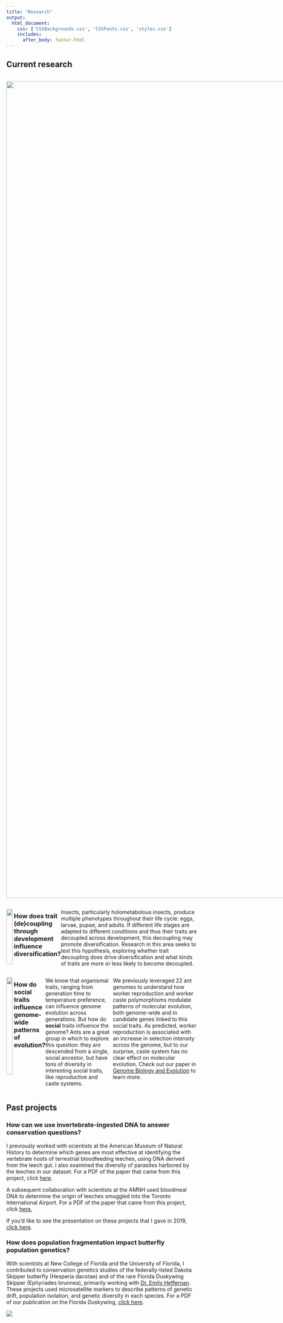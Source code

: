```yaml
--- 
title: "Research"
output: 
  html_document:
    css: ['CSSBackgrounds.css', 'CSSFonts.css', 'styles.css']
    includes:
      after_body: footer.html
---
```


<!-- This hides the title "Research" from this page, since I wanted to have a display title that is different from the page title.  -->

<style type="text/css">

.author,.title{
    display: none;
}

</style>

## Current research

:::: {style="display: flex;"}

::: {}

<img src="./cephalotesQueenPadded.gif" width="2160px"/>

:::

::: {}

### How can one genome produce multiple, highly divergent phenotypes?
In some ant species, multiple distinct adult morphologies can develop from a single genotype via developmental plasticity, resulting in multiple, distinctive worker morphs. You can see this in the video to the left: the large-gastered queen and much smaller worker ants are genetically identical. My research leverages comparative genomics and developmental transcriptomics in the ant genus *Cephalotes* to better understand the genetic mechanisms which may produce ant castes. 

:::

::::



:::: {style="display: flex;"}

::: {}

![](Lifecycle.png){ width=90% }


:::

::: {}

### How does trait (de)coupling through development influence diversification?
Insects, particularly holometabolous insects, produce multiple phenotypes throughout their life cycle: eggs, larvae, pupae, and adults. If different life stages are adapted to different conditions and thus their traits are decoupled across development, this decoupling may promote diversification. Research in this area seeks to test this hypothesis, exploring whether trait decoupling does drive diversification and what kinds of traits are more or less likely to become decoupled. 
:::

::::

:::: {style="display: flex;"}

::: {}

![](Social.png){ width=90% }

:::

::: {}

### How do social traits influence genome-wide patterns of evolution?
We know that organismal traits, ranging from generation time to temperature preference, can influence genome evolution across generations. But how do **social** traits influence the genome? Ants are a great group in which to explore this question: they are descended from a single, social ancestor, but have tons of diversity in interesting social traits, like reproductive and caste systems. 

We previously leveraged 22 ant genomes to understand how worker reproduction and worker caste polymorphisms modulate patterns of molecular evolution, both genome-wide and in candidate genes linked to this social traits. As predicted, worker reproduction is associated with an increase in selection intensity across the genome, but to our surprise, caste system has no clear effect on molecular evolution. Check out our paper in [Genome Biology and Evolution](https://academic.oup.com/gbe/advance-article/doi/10.1093/gbe/evad095/7181139) to learn more.  

:::

::::


































<!-- This adds the floating gif of a Cephalotes colony to the right of the text.  -->

<!-- <script>
   $(document).ready(function() {
     $head = $('#header');
     $head.prepend('<img src=\"tallCephalotesCropped.gif\" style=\"float: right;padding: 50px 0px 0px 30px;width: 215px;\"/>')
   });
</script>
-->


## Past projects

### How can we use invertebrate-ingested DNA to answer conservation questions?
I previously worked with scientists at the American Museum of Natural History to determine which genes are most effective at identifying the vertebrate hosts of terrestrial bloodfeeding leeches, using DNA derived from the leech gut. I also examined the diversity of parasites harbored by the leeches in our dataset. For a PDF of the paper that came from this project, click [here](Siddall2019_IdeatingIDNA.pdf). 

A subsequent collaboration with scientists at the AMNH used bloodmeal DNA to determine the origin of leeches smuggled into the Toronto International Airport. For a PDF of the paper that came from this project, click [here.](Williams2020_CaughtRedHandedIDNAPointsToWil.pdf)

If you'd like to see the presentation on these projects that I gave in 2019, [click here](https://docs.google.com/presentation/d/1TbDIzi-b7nOzG2G7QPHbeaEBfXfC9GMWZradYekb4Tw/edit?usp=sharing). 

### How does population fragmentation impact butterfly population genetics?
With scientists at New College of Florida and the University of Florida, I contributed to conservation genetics studies of the federally-listed Dakota Skipper butterfly (Hesperia dacotae) and of the rare Florida Duskywing Skipper (Ephyriades brunnea), primarily working with [Dr. Emily Heffernan](https://www.ncf.edu/directory/emily-v-heffernan/). These projects used microsatellite markers to describe patterns of genetic drift, population isolation, and genetic diversity in each species. For a PDF of our publication on the Florida Duskywing, [click here](HeffernanEtAl2023.pdf).

![](websitesidebarhorizontal.png)



